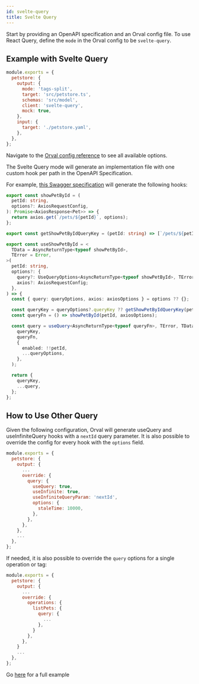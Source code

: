 ```yaml
---
id: svelte-query
title: Svelte Query
---
```


Start by providing an OpenAPI specification and an Orval config file. To use React Query, define the `mode` in the Orval config to be `svelte-query`.

## Example with Svelte Query

```js
module.exports = {
  petstore: {
    output: {
      mode: 'tags-split',
      target: 'src/petstore.ts',
      schemas: 'src/model',
      client: 'svelte-query',
      mock: true,
    },
    input: {
      target: './petstore.yaml',
    },
  },
};
```

Navigate to the [Orval config reference](../reference/configuration/full-example) to see all available options.

The Svelte Query mode will generate an implementation file with one custom hook per path in the OpenAPI Specification.

For example, <a href="https://github.com/orval-labs/orval/blob/master/samples/svelte-query/petstore.yaml" target="_blank">this Swagger specification</a> will generate the following hooks:

```ts
export const showPetById = (
  petId: string,
  options?: AxiosRequestConfig,
): Promise<AxiosResponse<Pet>> => {
  return axios.get(`/pets/${petId}`, options);
};

export const getShowPetByIdQueryKey = (petId: string) => [`/pets/${petId}`];

export const useShowPetById = <
  TData = AsyncReturnType<typeof showPetById>,
  TError = Error,
>(
  petId: string,
  options?: {
    query?: UseQueryOptions<AsyncReturnType<typeof showPetById>, TError, TData>;
    axios?: AxiosRequestConfig;
  },
) => {
  const { query: queryOptions, axios: axiosOptions } = options ?? {};

  const queryKey = queryOptions?.queryKey ?? getShowPetByIdQueryKey(petId);
  const queryFn = () => showPetById(petId, axiosOptions);

  const query = useQuery<AsyncReturnType<typeof queryFn>, TError, TData>(
    queryKey,
    queryFn,
    {
      enabled: !!petId,
      ...queryOptions,
    },
  );

  return {
    queryKey,
    ...query,
  };
};
```

## How to Use Other Query

Given the following configuration, Orval will generate useQuery and useInfiniteQuery hooks with a `nextId` query parameter. It is also possible to override the config for every hook with the `options` field.

```js
module.exports = {
  petstore: {
    output: {
      ...
      override: {
        query: {
          useQuery: true,
          useInfinite: true,
          useInfiniteQueryParam: 'nextId',
          options: {
            staleTime: 10000,
          },
        },
      },
    },
    ...
  },
};
```

If needed, it is also possible to override the `query` options for a single operation or tag:

```js
module.exports = {
  petstore: {
    output: {
      ...
      override: {
        operations: {
          listPets: {
            query: {
              ...
            },
          }
        },
      },
    }
    ...
  },
};
```

Go <a href="https://github.com/orval-labs/orval/tree/master/samples/svelte-query" target="_blank">here</a> for a full example
